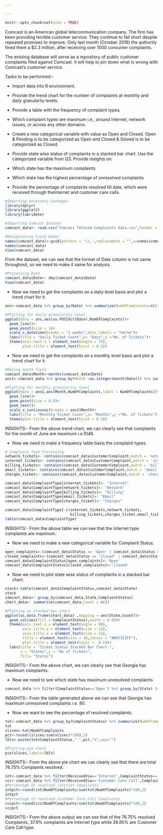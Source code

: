 ---

---

```{r setup, include=FALSE}
knitr::opts_chunk$set(echo = TRUE)
```

Comcast is an American global telecommunication company. The firm has been providing terrible customer service. They continue to fall short despite repeated promises to improve. Only last month (October 2016) the authority fined them a $2.3 million, after receiving over 1000 consumer complaints.

The existing database will serve as a repository of public customer complaints filed against Comcast.
It will help to pin down what is wrong with Comcast's customer service.

Tasks to be performed:-

- Import data into R environment.
- Provide the trend chart for the number of complaints at monthly and daily granularity levels.
- Provide a table with the frequency of complaint types.

- Which complaint types are maximum i.e., around internet, network issues, or across any other domains.
- Create a new categorical variable with value as Open and Closed. Open & Pending is to be categorized as Open and    Closed & Solved is to be categorized as Closed.
- Provide state wise status of complaints in a stacked bar chart. Use the categorized variable from Q3. Provide insights on:

- Which state has the maximum complaints
- Which state has the highest percentage of unresolved complaints
- Provide the percentage of complaints resolved till date, which were received through theInternet and customer care calls.

```{r}
#Importing necessary packages
library(dplyr)
library(ggplot2)
library(lubridate)
```


```{r}
#Importing Comcast Dataset
comcast_data<- read.csv("Comcast Telecom Complaints data.csv",header = TRUE)

#Manipulating Field Names
names(comcast_data)<-gsub(pattern = '\\.',replacement = "",x=names(comcast_data))
names(comcast_data)
View(comcast_data)
```
From the dataset, we can see that the format of Date column is not same throughout, so we need to make it same for analysis.

```{r}
#Processing Date
comcast_data$Date<- dmy(comcast_data$Date)
View(comcast_data)
```


* Now we need to get the complaints on a daily level basis and plot a trend chart for it.
```{r}
ans<-comcast_data %>% group_by(Date) %>% summarize(NumOfComplaints=n())

#Plotting for daily granularity level
ggplot(data = ans,aes(as.POSIXct(Date),NumOfComplaints))+
  geom_line()+
  geom_point(size = 1)+
  scale_x_datetime(breaks = "1 weeks",date_labels = "%d/%m")+
  labs(title = "Daily Ticket Count",x= "Days",y ="No. of Tickets")+
  theme(axis.text.x = element_text(angle = 75),
        plot.title = element_text(hjust = 0.5))

```


* Now we need to get the complaints on a monthly level basis and plot a trend chart for it.
```{r}
#Making month field
comcast_data$Month<-months(comcast_data$Date)
ans1<-comcast_data %>% group_by(Month =as.integer(month(Date))) %>% summarize(NumOfComplaints=n()) %>% arrange(desc(NumOfComplaints))

#Plotting for monthly granularity level
ggplot(data = ans1,aes(Month,NumOfComplaints,label = NumOfComplaints))+
  geom_line()+
  geom_point(size = 0.8)+
  geom_text()+
  scale_x_continuous(breaks = ans1$Month)+
  labs(title = "Monthly Ticket Count",x= "Months",y ="No. of Tickets")+
  theme(plot.title = element_text(hjust = 0.5))

```
INSIGHTS:- From the above trend chart, we can clearly see that complaints for the month of June are maximum i.e.1046.


* Now we need to make a frequency table basis the complaint types.
```{r}
# Complaint Type Processing
network_tickets<- contains(comcast_data$CustomerComplaint,match = 'network',ignore.case = T)
internet_tickets<- contains(comcast_data$CustomerComplaint,match = 'internet',ignore.case = T)
billing_tickets<- contains(comcast_data$CustomerComplaint,match = 'bill',ignore.case = T)
email_tickets<- contains(comcast_data$CustomerComplaint,match = 'email',ignore.case = T)
charges_ticket<- contains(comcast_data$CustomerComplaint,match = 'charge',ignore.case = T)

comcast_data$ComplaintType[internet_tickets]<- "Internet"
comcast_data$ComplaintType[network_tickets]<- "Network"
comcast_data$ComplaintType[billing_tickets]<- "Billing"
comcast_data$ComplaintType[email_tickets]<- "Email"
comcast_data$ComplaintType[charges_ticket]<- "Charges"

comcast_data$ComplaintType[-c(internet_tickets,network_tickets,
                              billing_tickets,charges_ticket,email_tickets)]<- "Others"
table(comcast_data$ComplaintType)
```
INSIGHTS:- From the above table we can see that the Internet type complaints are maximum.

* Now we need to make a new categorical variable for Complaint Status.
```{r}
open_complaints<-(comcast_data$Status == 'Open' | comcast_data$Status == 'Pending')
closed_complaints<-(comcast_data$Status == 'Closed' | comcast_data$Status == 'Solved')
comcast_data$ComplaintStatus[open_complaints]<-'Open'
comcast_data$ComplaintStatus[closed_complaints]<-'Closed'
```


* Now we need to plot state wise status of complaints in a stacked bar chart.
```{r}
stack<-table(comcast_data$ComplaintStatus,comcast_data$State)
stack
comcast_data<- group_by(comcast_data,State,ComplaintStatus)
chart_data<- summarise(comcast_data,Count = n())

#Plotting on stacked bar chart
ggplot(as.data.frame(chart_data) ,mapping = aes(State,Count))+
  geom_col(aes(fill = ComplaintStatus),width = 0.95)+
  theme(axis.text.x = element_text(angle = 90),
        axis.title.y = element_text(size = 15),
        axis.title.x = element_text(size = 15),
        title = element_text(size = 16,colour = "#0073C2FF"),
        plot.title = element_text(hjust =  0.5))+
  labs(title = "Ticket Status Stacked Bar Chart ",
       x = "States",y = "No of Tickets",
       fill= "Status")
```


INSIGHTS:- From the above chart, we can clearly see that Georgia has maximum complaints.

* Now we need to see which state has maximum unresolved complaints
```{r}
comcast_data %>% filter(ComplaintStatus=='Open') %>% group_by(State) %>% summarize(NumOfComplaints=n()) %>% arrange(desc(NumOfComplaints))

```
INSIGHTS:- From the table generated above we can see that Georgia has maximum unresolved complaints i.e. 80.

* Now we want to see the percentage of resolved complaints.
```{r}
tot<-comcast_data %>% group_by(ComplaintStatus) %>% summarize(NumOfComplaints=n())
tot
slices<-tot$NumOfComplaints
pct<-round((slices/sum(slices)*100),2)
lbls<-paste(tot$ComplaintStatus," ",pct,"%",sep="")

#Plotting pie chart
pie(slices,labels=lbls)
```
INSIGHTS:- From the above pie chart we can clearly see that there are total 76.75% Complaints resolved.


```{r}
int<-comcast_data %>% filter(ReceivedVia=='Internet',ComplaintStatus=='Closed') %>% group_by(ReceivedVia,ComplaintStatus) %>% summarize(NumOfComplaints=n()) 
ccc<-comcast_data %>% filter(ReceivedVia=='Customer Care Call',ComplaintStatus=='Closed') %>% group_by(ReceivedVia,ComplaintStatus) %>% summarize(NumOfComplaints=n()) 
#Percentage of resolved internet Complaints
intpct<-round(int$NumOfComplaints/sum(tot$NumOfComplaints)*100,2)
intpct
#Percentage of resolved Customer Care Call Complaints
cccpct<-round(ccc$NumOfComplaints/sum(tot$NumOfComplaints)*100,2)
cccpct
```
INSIGHTS:- From the above output we can see that of the 76.75% resolved Complaints, 37.9% complaints are Internet type while 38.85% are Customer Care Call type.
```{r}
```
